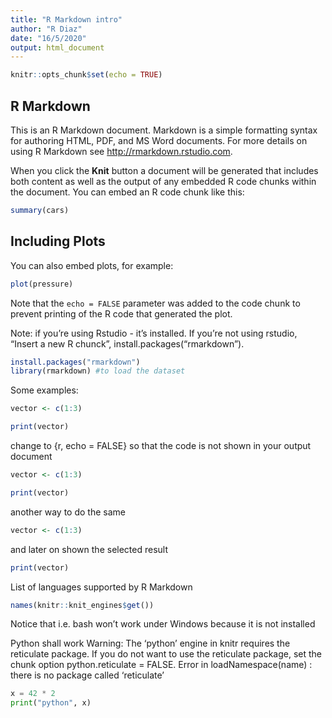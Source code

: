 ---
title: "R Markdown intro"
author: "R Diaz"
date: "16/5/2020"
output: html_document
---

```{r setup, include=FALSE}
knitr::opts_chunk$set(echo = TRUE)
```

## R Markdown

This is an R Markdown document. Markdown is a simple formatting syntax for authoring HTML, PDF, and MS Word documents. For more details on using R Markdown see <http://rmarkdown.rstudio.com>.

When you click the **Knit** button a document will be generated that includes both content as well as the output of any embedded R code chunks within the document. You can embed an R code chunk like this:

```{r cars}
summary(cars)
```

## Including Plots

You can also embed plots, for example:

```{r pressure, echo=FALSE}
plot(pressure)
```

Note that the `echo = FALSE` parameter was added to the code chunk to prevent printing of the R code that generated the plot.


Note: if you're using Rstudio - it's installed. If you're not using rstudio, "Insert a new R chunck", install.packages("rmarkdown").

```{r}
install.packages("rmarkdown")
library(rmarkdown) #to load the dataset
```

Some examples:
```{r}
vector <- c(1:3)

print(vector)
```

change to {r, echo = FALSE} so that the code is not shown in your output document
```{r, echo=FALSE}
vector <- c(1:3)

print(vector)
```

another way to do the same
```{r, include=FALSE}
vector <- c(1:3)
```

and later on shown the selected result
```{r}
print(vector)
```

List of languages supported by R Markdown
```{r}
names(knitr::knit_engines$get())
```

Notice that i.e. bash won't work under Windows because it is not installed

Python shall work
Warning: The 'python' engine in knitr requires the reticulate package. If you do not want to use the reticulate package, set the chunk option python.reticulate = FALSE.
Error in loadNamespace(name) : there is no package called ‘reticulate’
```{python, python.reticulate = FALSE}
x = 42 * 2
print("python", x) 
```

